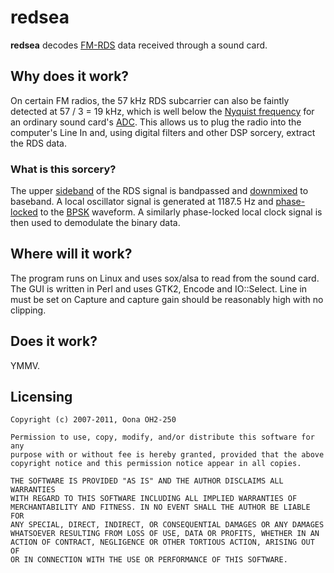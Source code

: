 =redsea=
'''redsea''' decodes [http://en.wikipedia.org/wiki/Radio_Data_System FM-RDS] data received through a sound card.

==Why does it work?==
On certain FM radios, the 57 kHz RDS subcarrier can also be faintly detected at
57 / 3 = 19 kHz, which is well below the [http://en.wikipedia.org/wiki/Nyquist_frequency Nyquist frequency] for an ordinary
sound card's [http://en.wikipedia.org/wiki/Analog-to-digital_converter ADC]. This allows us to plug the radio into the computer's Line In
and, using digital filters and other DSP sorcery, extract the RDS data.

===What is this sorcery?===
The upper [http://en.wikipedia.org/wiki/Sideband sideband] of the RDS signal is bandpassed and [http://en.wikipedia.org/wiki/Frequency_mixer downmixed] to baseband. A local oscillator signal is generated at 1187.5 Hz and [http://en.wikipedia.org/wiki/Phase-locked_loop phase-locked] to the [http://en.wikipedia.org/wiki/Phase-shift_keying#Binary_phase-shift_keying_.28BPSK.29 BPSK] waveform. A similarly phase-locked local clock signal is then used to demodulate the binary data.

==Where will it work?==
The program runs on Linux and uses sox/alsa to read from the sound card.
The GUI is written in Perl and uses GTK2, Encode and IO::Select. Line in must
be set on Capture and capture gain should be reasonably high with no clipping.

==Does it work?==
YMMV.

==Licensing==
<pre>Copyright (c) 2007-2011, Oona OH2-250

Permission to use, copy, modify, and/or distribute this software for any
purpose with or without fee is hereby granted, provided that the above
copyright notice and this permission notice appear in all copies.

THE SOFTWARE IS PROVIDED "AS IS" AND THE AUTHOR DISCLAIMS ALL WARRANTIES
WITH REGARD TO THIS SOFTWARE INCLUDING ALL IMPLIED WARRANTIES OF
MERCHANTABILITY AND FITNESS. IN NO EVENT SHALL THE AUTHOR BE LIABLE FOR
ANY SPECIAL, DIRECT, INDIRECT, OR CONSEQUENTIAL DAMAGES OR ANY DAMAGES
WHATSOEVER RESULTING FROM LOSS OF USE, DATA OR PROFITS, WHETHER IN AN
ACTION OF CONTRACT, NEGLIGENCE OR OTHER TORTIOUS ACTION, ARISING OUT OF
OR IN CONNECTION WITH THE USE OR PERFORMANCE OF THIS SOFTWARE.</pre>
